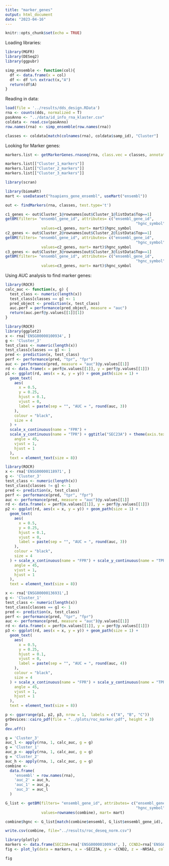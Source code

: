 ```yaml
---
title: "marker_genes"
output: html_document
date: "2023-04-16"
---
```


```r
knitr::opts_chunk$set(echo = TRUE)
```

Loading libraries:

```r
library(MGFR)
library(DESeq2)
library(ggpubr)
```

```r
simp_ensemble <- function(col){
  df <- data.frame(x = col)
  df <- df %>% extract(x,"A")
  return(df$A)
}
```


Reading in data:

```r
load(file = '../results/dds_design.RData')
rna <- counts(dds, normalized = T)
pasAnno <- "../data/id_info_rna_klaster.csv"
coldata <- read.csv(pasAnno)
row.names(rna) <- simp_ensemble(row.names(rna))
```

```r
classes <- coldata[match(colnames(rna), coldata$samp_id), "Cluster"]
```

Looking for Marker genes:

```r
markers.list <- getMarkerGenes.rnaseq(rna, class.vec = classes, annotate =T)
```

```r
markers.list[["Cluster_1_markers"]]
markers.list[["Cluster_2_markers"]]
markers.list[["Cluster_3_markers"]]
```


```r
library(scran)
```

```r
library(biomaRt)
mart <- useDataset("hsapiens_gene_ensembl", useMart("ensembl"))
```


```r
out <- findMarkers(rna, classes, test.type='t')
```

```r
c1_genes <- out$Cluster_1@rownames[out$Cluster_1@listData$Top==1]
getBM(filters= "ensembl_gene_id", attributes= c("ensembl_gene_id",
                                                          "hgnc_symbol"),
                values=c1_genes, mart= mart)$hgnc_symbol
c2_genes <- out$Cluster_2@rownames[out$Cluster_2@listData$Top==1]
getBM(filters= "ensembl_gene_id", attributes= c("ensembl_gene_id",
                                                          "hgnc_symbol"),
                values=c2_genes, mart= mart)$hgnc_symbol
c3_genes <- out$Cluster_3@rownames[out$Cluster_3@listData$Top==1]
getBM(filters= "ensembl_gene_id", attributes= c("ensembl_gene_id",
                                                          "hgnc_symbol"),
                values=c3_genes, mart= mart)$hgnc_symbol
```


Using AUC analysis to find marker genes:

```r
library(ROCR)
calc_auc <- function(x, g) {
  test_class <- numeric(length(x))
  test_class[classes == g] <- 1
  pred_object <- prediction(x, test_class)
  auc.perf = performance(pred_object, measure = "auc")
  return(auc.perf@y.values[[1]][1])
}
```

```r
library(ROCR)
library(ggplot2)
x <- rna['ENSG00000100934', ]
g <- 'Cluster_3'
test_class <- numeric(length(x))
test_class[classes == g] <- 1
pred <- prediction(x, test_class)
perf <- performance(pred, "tpr", "fpr")
auc <- performance(pred, measure = "auc")@y.values[[1]]
rd <- data.frame(x = perf@x.values[[1]], y = perf@y.values[[1]])
p1 <- ggplot(rd, aes(x = x, y = y)) + geom_path(size = 1) +
  geom_text(
    aes(
      x = 0.5,
      y = 0.25,
      hjust = 0.1,
      vjust = 0,
      label = paste(sep = "", "AUC = ", round(auc, 3))
    ),
    colour = "black",
    size = 4
  ) +
  scale_x_continuous(name = "FPR") +
  scale_y_continuous(name = "TPR") + ggtitle("SEC23A") + theme(axis.text.x = element_text(
    angle = 45,
    vjust = 1,
    hjust = 1
  ),
  text = element_text(size = 8))
```

```r
library(ROCR)
x <- rna['ENSG00000118971', ]
g <- 'Cluster_3'
test_class <- numeric(length(x))
test_class[classes != g] <- 1
pred <- prediction(x, test_class)
perf <- performance(pred, "tpr", "fpr")
auc <- performance(pred, measure = "auc")@y.values[[1]]
rd <- data.frame(x = perf@x.values[[1]], y = perf@y.values[[1]])
p2 <- ggplot(rd, aes(x = x, y = y)) + geom_path(size = 1) +
  geom_text(
    aes(
      x = 0.5,
      y = 0.25,
      hjust = 0.1,
      vjust = 0,
      label = paste(sep = "", "AUC = ", round(auc, 3))
    ),
    colour = "black",
    size = 4
  ) + scale_x_continuous(name = "FPR") + scale_y_continuous(name = "TPR") + ggtitle("CCND2") + theme(axis.text.x = element_text(
    angle = 45,
    vjust = 1,
    hjust = 1
  ),
  text = element_text(size = 8))
```

```r
x <- rna['ENSG00000136931',]
g <- 'Cluster_1'
test_class <- numeric(length(x))
test_class[classes == g] <- 1
pred <- prediction(x, test_class)
perf <- performance(pred, "tpr", "fpr")
auc <- performance(pred, measure = "auc")@y.values[[1]]
rd <- data.frame(x = perf@x.values[[1]], y = perf@y.values[[1]])
p3 <- ggplot(rd, aes(x = x, y = y)) + geom_path(size = 1) +
  geom_text(
    aes(
      x = 0.5,
      y = 0.25,
      hjust = 0.1,
      vjust = 0,
      label = paste(sep = "", "AUC = ", round(auc, 4))
    ),
    colour = "black",
    size = 4
  ) + scale_x_continuous(name = "FPR") + scale_y_continuous(name = "TPR") + ggtitle("NR5A1") + theme(axis.text.x = element_text(
    angle = 45,
    vjust = 1,
    hjust = 1
  ),
  text = element_text(size = 8))

```

```r
p <- ggarrange(p1, p2, p3, nrow = 1,  labels = c("A", "B", "C"))
grDevices::cairo_pdf(file = "../plots/roc_marker.pdf", height = 3)
p
dev.off()
```


```r
g = 'Cluster_3'
auc_l <- apply(rna, 1, calc_auc, g = g)
g = 'Cluster_1'
auc_p <- apply(rna, 1, calc_auc, g = g)
g = 'Cluster_2'
auc_h <- apply(rna, 1, calc_auc, g = g)
combine <-
  data.frame(
    'ensembl' = row.names(rna),
    'auc_2' = auc_h,
    'auc_1' = auc_p,
    'auc_3' = auc_l
  )
```

```r

G_list <- getBM(filters= "ensembl_gene_id", attributes= c("ensembl_gene_id",
                                                          "hgnc_symbol"),
                values=rownames(combine), mart= mart)
```

```r
combine$hgnc <- G_list[match(combine$ensembl, G_list$ensembl_gene_id), "hgnc_symbol"]
```

```r
write.csv(combine, file="../results/roc_deseq_norm.csv")
```

```r
library(plotly)
markers <- data.frame(SEC23A=rna['ENSG00000100934', ], CCND2=rna['ENSG00000118971', ], NR5A1=rna['ENSG00000136931',], cluster=classes )
fig <- plot_ly(data = markers, x = ~SEC23A, y = ~CCND2, z = ~NR5A1, color=classes, type="scatter3d")

fig

```


